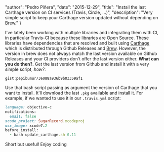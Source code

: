 
  "author": "Pedro Piñera",
  "date": "2015-12-29",
  "title": "Install the last Carthage version on CI services (Travis, Circle, ...)",
  "description": "Very simple script to keep your Carthage version updated without depending on Brew."
}




I've lately been working with multiple libraries and integrating them with CI, in particular Travis-CI because these libraries are Open Source. These libraries have dependencies that are resolved and built using [Carthage](https://github.com/carthage) which is distributed through Github Releases and [Brew](http://brew.sh). However, the version in brew does not always match the last version available on Github Releases and your CI providers don't offer the last version either. **What can you do then?**. Get the last version from Github and install it with a very simple script, _how?_:

`gist:pepibumur/3e088a936b9b03359af1`

Use that bash script passing as argument the version of Carthage that you want to install. It'll download the last `.pkg` available and install it. For example, if we wanted to use it in our `.travis.yml` script:

```ruby
language: objective-c
notifications:
  email: false
xcode_project: SugarRecord.xcodeproj
osx_image: xcode7.2
before_install:
  - bash update_carthage.sh 0.11
```

Short but useful! Enjoy coding

